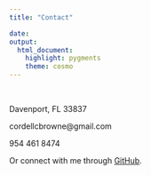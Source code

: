 ```yaml
---
title: "Contact"

date: 
output:
  html_document:
    highlight: pygments
    theme: cosmo
---
```


<br>

Davenport, FL 33837 

cordellcbrowne@gmail.com 

954 461 8474

Or connect with me through [GitHub](https://github.com/C0RD3LL).